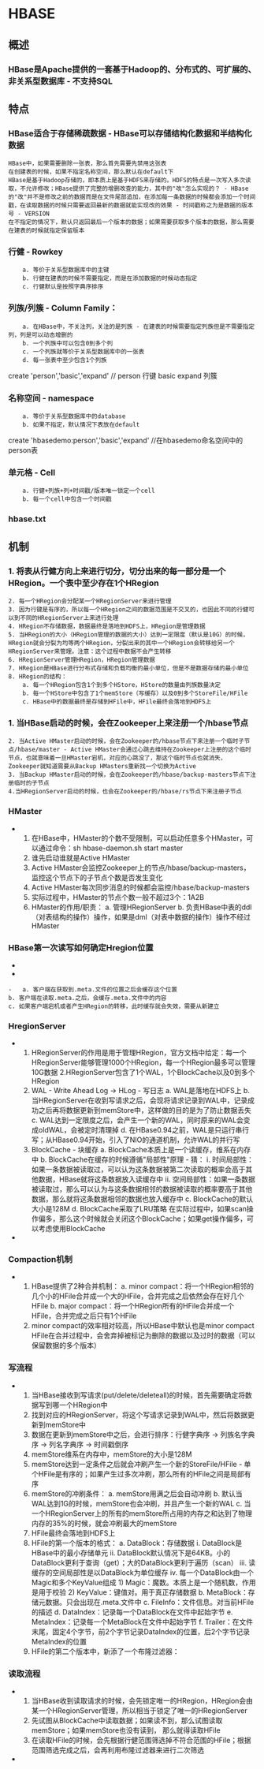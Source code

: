# HBASE

## 概述

### HBase是Apache提供的一套基于Hadoop的、分布式的、可扩展的、非关系型数据库 - 不支持SQL


## 特点

### 	HBase适合于存储稀疏数据 - HBase可以存储结构化数据和半结构化数据
	HBase中，如果需要删除一张表，那么首先需要先禁用这张表
	在创建表的时候，如果不指定名称空间，那么默认在default下
	HBase是基于Hadoop存储的，即本质上是基于HDFS来存储的。HDFS的特点是一次写入多次读取，不允许修改；HBase提供了完整的增删改查的能力，其中的"改"怎么实现的？ - HBase的"改"并不是修改之前的数据而是在文件尾部追加，在添加每一条数据的时候都会添加一个时间戳，在读取数据的时候只需要返回最新的数据就能实现改的效果 - 时间戳称之为是数据的版本号 - VERSION
	在不指定的情况下，默认只返回最后一个版本的数据；如果需要获取多个版本的数据，那么需要在建表的时候就指定保留版本

### 	行健 - Rowkey
		a. 等价于关系型数据库中的主键
		b. 行健在建表的时候不需要指定，而是在添加数据的时候动态指定
		c. 行健默认是按照字典序排序


### 	列族/列簇 - Column Family：
		a. 在HBase中，不关注列，关注的是列族 - 在建表的时候需要指定列族但是不需要指定列，列是可以动态增删的
		b. 一个列族中可以包含0到多个列
		c. 一个列族就等价于关系型数据库中的一张表
		d. 每一张表中至少包含1个列族
create 'person','basic','expand' // person 行键 basic expand 列簇

### 	名称空间 - namespace
		a. 等价于关系型数据库中的database
		b. 如果不指定，默认情况下表放在default
create 'hbasedemo:person','basic','expand' //在hbasedemo命名空间中的person表

### 单元格 - Cell
		a. 行健+列族+列+时间戳/版本唯一锁定一个cell
		b. 每一个cell中包含一个时间戳


### hbase.txt

## 机制

### 	1. 将表从行健方向上来进行切分，切分出来的每一部分是一个HRegion。一个表中至少存在1个HRegion
	2. 每一个HRegion会分配某一个HRegionServer来进行管理
	3. 因为行键是有序的，所以每一个HRegion之间的数据范围是不交叉的，也因此不同的行健可以到不同的HRegionServer上来进行处理
	4. HRegion不存储数据，数据最终是落地到HDFS上，HRegion是管理数据
	5. 当HRegion的大小（HRegion管理的数据的大小）达到一定限度（默认是10G）的时候，HRegion就会分裂为均等两个HRegion，分裂出来的其中一个HRegion会转移给另一个HRegionServer来管理。注意：这个过程中数据不会产生转移
	6. HRegionServer管理HRegion，HRegion管理数据
	7. HRegion是HBase进行分布式存储和负载均衡的最小单位，但是不是数据存储的最小单位
	8. HRegion的结构：
		a. 每一个HRegion包含1个到多个HStore，HStore的数量由列族数量决定
		b. 每一个HStore中包含了1个memStore（写缓存）以及0到多个StoreFile/HFile
		c. HBase中的数据最终是存储到HFile中，HFile最终会落地到HDFS上


### 

### 	1. 当HBase启动的时候，会在Zookeeper上来注册一个/hbase节点
	2. 当Active HMaster启动的时候，会在Zookeeper的/hbase节点下来注册一个临时子节点/hbase/master - Active HMaster会通过心跳去维持在Zookeeper上注册的这个临时节点，也就意味着一旦HMaster宕机，对应的心跳没了，那这个临时节点也就消失，Zookeeper就知道需要从Backup HMasters重新找一个切换为Active
	3. 当Backup HMaster启动的时候，会在Zookeeper的/hbase/backup-masters节点下注册临时的子节点
	4.当HRegionServer启动的时候，也会在Zookeeper的/hbase/rs节点下来注册子节点

### HMaster

- 	1. 在HBase中，HMaster的个数不受限制，可以启动任意多个HMaster，可以通过命令：sh hbase-daemon.sh start master
	2. 谁先启动谁就是Active HMaster
	3. Active HMaster会监控Zookeeper上的节点/hbase/backup-masters，监控这个节点下的子节点个数是否发生变化
	4. Active HMaster每次同步消息的时候都会监控/hbase/backup-masters
	5. 实际过程中，HMaster的节点个数一般不超过3个：1A2B
	6. HMaster的作用/职责：
		a. 管理HRegionServer
		b. 负责HBase中表的ddl（对表结构的操作）操作，如果是dml（对表中数据的操作）操作不经过HMaster


### HBase第一次读写如何确定Hregion位置

- 
- 

	- 	a. 客户端在获取到.meta.文件的位置之后会缓存这个位置
	b. 客户端在读取.meta.之后，会缓存.meta.文件中的内容
	c. 如果客户端宕机或者产生HRegion的转移，此时缓存就会失效，需要从新建立

### HregionServer

- 	1. HRegionServer的作用是用于管理HRegion，官方文档中给定：每一个HRegionServer能够管理1000个HRegion，每一个HRegion最多可以管理10G数据
	2.HRegionServer包含了1个WAL，1个BlockCache以及0到多个HRegion
	3. WAL - Write Ahead Log -> HLog - 写日志
		a. WAL是落地在HDFS上
		b. 当HRegionServer在收到写请求之后，会现将请求记录到WAL中，记录成功之后再将数据更新到memStore中，这样做的目的是为了防止数据丢失
		c. WAL达到一定限度之后，会产生一个新的WAL，同时原来的WAL会变成oldWAL，会被定时清理掉
		d. 在HBase0.94之前，WAL是只运行串行写；从HBase0.94开始，引入了NIO的通道机制，允许WAL的并行写
	4. BlockCache - 块缓存
		a. BlockCache本质上是一个读缓存，维系在内存中
		b. BlockCache在缓存的时候遵循"局部性"原理 - 猜：
			i. 时间局部性：如果一条数据被读取过，可以认为这条数据被第二次读取的概率会高于其他数据，HBase就将这条数据放入读缓存中
			ii. 空间局部性：如果一条数据被读取过，那么可以认为与这条数据相邻的数据被读取的概率要高于其他数据，那么就将这条数据相邻的数据也放入缓存中
		c. BlockCache的默认大小是128M
		d. BlockCache采取了LRU策略
在实际过程中，如果scan操作偏多，那么这个时候就会关闭这个BlockCache；如果get操作偏多，可以考虑使用BlockCache
- 

### Compaction机制

- 	1. HBase提供了2种合并机制：
		a. minor compact：将一个HRegion相邻的几个小的HFile合并成一个大的HFile，合并完成之后依然会存在好几个HFile
		b. major compact：将一个HRegion所有的HFile合并成一个HFile，合并完成之后只有1个HFile
	2. minor compact的效率相对较高，所以HBase中默认也是minor compact
HFile在合并过程中，会舍弃掉被标记为删除的数据以及过时的数据（可以保留数据的多个版本）

### 写流程

- 	1. 当HBase接收到写请求(put/delete/deleteall)的时候，首先需要确定将数据写到哪一个HRegion中
	2. 找到对应的HRegionServer，将这个写请求记录到WAL中，然后将数据更新到memStore中
	3. 数据在更新到memStore中之后，会进行排序：行健字典序 -> 列族名字典序 -> 列名字典序 -> 时间戳倒序
	4. memStore维系在内存中，memStore的大小是128M
	5. memStore达到一定条件之后就会冲刷产生一个新的StoreFile/HFile - 单个HFile是有序的；如果产生过多次冲刷，那么所有的HFile之间是局部有序
	6. memStore的冲刷条件：
		a. memStore用满之后会自动冲刷
		b. 默认当WAL达到1G的时候，memStore也会冲刷，并且产生一个新的WAL
		c. 当一个HRegionServer上的所有的memStore所占用的内存之和达到了物理内存的35%的时候，就会冲刷最大的memStore
	7. HFile最终会落地到HDFS上
	8. HFile的第一个版本的格式：
		a. DataBlock：存储数据
			i. DataBlock是HBase中的最小存储单元
			ii. DataBlock默认情况下是64KB。小的DataBlock更利于查询（get）；大的DataBlock更利于遍历（scan）
			iii. 读缓存的空间局部性是以DataBlock为单位缓存
			iv. 每一个DataBlock由一个Magic和多个KeyValue组成
				1) Magic：魔数。本质上是一个随机数，作用是用于校验
				2) KeyValue：键值对。用于真正存储数据
		b. MetaBlock：存储元数据。只会出现在.meta.文件中
		c. FileInfo：文件信息。对当前HFile的描述
		d. DataIndex：记录每一个DataBlock在文件中起始字节
		e. MetaIndex：记录每一个MetaBlock在文件中起始字节
		f. Trailer：在文件末尾，固定4个字节，前2个字节记录DataIndex的位置，后2个字节记录MetaIndex的位置
	9. HFile的第二个版本中，新添了一个布隆过滤器：


### 读取流程

- 	1. 当HBase收到读取请求的时候，会先锁定唯一的HRegion，HRegion会由某一个HRegionServer管理，所以相当于锁定了唯一的HRegionServer
	2. 先试图从BlockCache中读取数据；如果读不到，那么试图读取memStore；如果memStore也没有读到， 那么就得读取HFile
	3. 在读取HFile的时候，会先根据行健范围筛选掉不符合范围的HFile；根据范围筛选完成之后，会再利用布隆过滤器来进行二次筛选

-

<TailProtocal />
